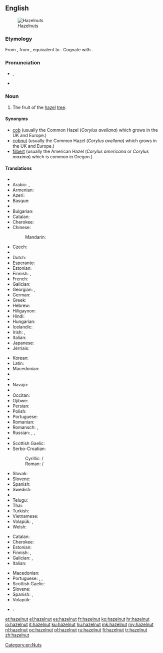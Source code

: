 ==English==
[[Image:Hazelnuts.jpg|thumb|Hazelnuts]]

===Etymology===
From {{etyl|enm}} {{term|haselnote|lang=enm}}, from {{etyl|ang}} {{term|hæselhnutu||hazelnut|lang=ang}}, equivalent to {{compound|hazel|nut|lang=-}}. Cognate with {{etyl|fy|-}} {{term|hazzenút||hazelnut|lang=fy}}.

===Pronunciation===
* {{IPA|/ˈheɪzəlnʌt/}}, {{X-SAMPA|/"heIz@lnVt/}}
* {{audio|en-us-hazelnut.ogg|Audio (US)}}

===Noun===
{{en-noun}}

# The fruit of the [[hazel]] [[tree]].

====Synonyms====
* [[cob]] (usually the Common Hazel (''Corylus avellana'') which grows in the UK and Europe.)
* [[cobnut]] (usually the Common Hazel (''Corylus avellana'') which grows in the UK and Europe.)
* [[filbert]] (usually the American Hazel (''Corylus americana'' or ''Corylus maxima'') which is common in Oregon.)

====Translations====
{{trans-top|fruit}}
* {{trreq|sq}}
* Arabic: {{t+|ar|بندق|alt=بُنْدُق|tr=búnduq|m}} {{qualifier|collective}}, {{t-|ar|بندقة|alt=بُنْدُقَة|tr=búnduqa|f}}
* Armenian: {{t-|hy|պնդուկ|tr=pnduk}}
* Azeri: {{t+|az|fındıq}}
* Basque: {{t-|eu|hur}}
* {{trreq|bn}}
* Bulgarian: {{t+|bg|лешник|m|tr=léšnik}}
* Catalan: {{t-|ca|avellana|f}}
* Cherokee: {{t-|chr|ᎠᏳᎩᏛ|tr=ayugidǝ}}
* Chinese:
*: Mandarin: {{t-|cmn|榛子|tr=zhēnzi|sc=Hani}}
* Czech: {{t+|cs|lískový ořech|m}}
* {{trreq|da}}
* Dutch: {{t+|nl|hazelnoot|f}}
* Esperanto: {{t-|eo|avelo}}
* Estonian: {{t-|et|sarapuupähkel}}
* Finnish: {{t+|fi|hasselpähkinä}}, {{t+|fi|pähkinä}}
* French: {{t+|fr|noisette|f}}
* Galician: {{t+|gl|abelá|f}}
* Georgian: {{t-|ka|კაკალი|tr=kakali|sc=Geor}}, {{t-|ka|ნიგოზი|tr=nigozi|sc=Geor}}
* German: {{t+|de|Haselnuss|f}}
* Greek: {{t+|el|φουντούκι|n|tr=fountoúki}}
* Hebrew: {{t|he|אלסר|sc=Deva}}
* Hiligaynon: {{tø|hil|abelyana|alt=abelyána}}
* Hindi: {{t|hi|हेज़लनट|f|tr=hēzalanaṭa|sc=Deva}}
* Hungarian: {{t+|hu|mogyoró}}
* Icelandic: {{t+|is|heslihneta|f}}
* Irish: {{t-|ga|cnó coill|m}}, {{t-|ga|cnó gaelach|m}}
* Italian: {{t+|it|nocciola|f}}
* Japanese: {{t-|ja|ハシバミ|tr=hashibami}}
* Jèrriais: {{tø|roa-jer|codrette|f}}
{{trans-mid}}
* Korean: {{t+|ko|개암나무|tr=gaeamnamu|sc=Hang}}
* Latin: {{t-|la|abellana}}
* Macedonian: {{t-|mk|лешник|m|tr=léšnik}}
* {{trreq|ml}}
* {{trreq|mr}}
* Navajo: {{tø|nv|neeshchʼíínímazí}}
* {{trreq|no}}
* Occitan: {{t+|oc|avelana|f}}
* Ojibwe: {{tø|oj|bagaan}}
* Persian: {{t+|fa|فندق}}
* Polish: {{t-|pl|orzech laskowy|m}}
* Portuguese: {{t+|pt|avelã|f}}
* Romanian: {{t-|ro|alună|f}}
* Romansch: {{t-|rm|nitschola|f}}, {{t-|rm|nitschoula|f}}
* Russian: {{t-|ru|лесной орех|m|tr=lesnój oréx}}, {{t+|ru|фундук|m|tr=fundúk}}, {{t+|ru|орех|m|tr=oréx}}
* {{trreq|sa}}
* Scottish Gaelic: {{t-|gd|cnò challtainn|f}}
* Serbo-Croatian:
*: Cyrillic: {{t-|sh|лешник|m|sc=Cyrl}} / {{t-|sh|љешник|m|sc=Cyrl}}
*: Roman: {{t-|sh|lešnik|m}} / {{t-|sh|lješnik|m}}
* Slovak: {{t|sk|lieskový orech|f}}
* Slovene: {{t+|sl|lešnik|m}}
* Spanish: {{t+|es|avellana|f}}
* Swedish: {{t+|sv|hasselnöt|c}}
* {{trreq|ta}}
* Telugu: {{t-|te|లేత గోధుమ రంగు టెంకాయ|tr=lEta gOdhuma raMgu TeMkaaya|sc=Telu}}
* Thai: {{t-|th|ลูกฮาเซลนัท|tr=lôok haa sennát}}
* Turkish: {{t+|tr|fındık}}
* Vietnamese: {{t-|vi|hạt phỉ}}
* Volapük: {{qualifier|Corylus avellana < syn. Corylus tubulosa}} {{t-|vo|tuinavaälanöt}}, {{qualifier|kernel}} {{t-|vo|vaälanötaker}}
* Welsh: {{t-|cy|cneuen gyll|f}}
{{trans-bottom}}

{{trans-top|shrub}}
* Catalan: {{t-|ca|avellaner|m}}
* Cherokee: {{t-|chr|ᏳᎩᏓ|tr=yugida|sc=Cher}}
* Estonian: {{t-|et|sarapuu}}
* Finnish: {{t+|fi|pähkinäpensas}}, {{t+|fi|euroopanpähkinäpensas}}
* Galician: {{t+|gl|abeleira|f}}, {{t+|gl|abraira|f}}
* Italian: {{t-|it|nocciòlo|m}}
{{trans-mid}}
* Macedonian: {{t-|mk|лешник|m|tr=léšnik}}
* Portuguese: {{t+|pt|aveleira|f}}, {{t+|pt|avelaneira|f}}, {{t+|pt|avelãzeira|f}}
* Scottish Gaelic: {{t-|gd|calltainn|f}}
* Slovene: {{t+|sl|leska|f}}
* Spanish: {{t+|es|avellano|m}}, {{t-|es|avellanera|f}}
* Volapük: {{qualifier|Corylus avellana < syn. Corylus tubulosa}} {{t-|vo|tuinavaäl}}
{{trans-bottom}}

{{checktrans-top}}
* {{ttbc|sh}}: {{t-|sh|lješnjak}}
{{trans-bottom}}

[[Category:en:Nuts]]

[[et:hazelnut]]
[[el:hazelnut]]
[[es:hazelnut]]
[[fr:hazelnut]]
[[ko:hazelnut]]
[[hr:hazelnut]]
[[io:hazelnut]]
[[it:hazelnut]]
[[ku:hazelnut]]
[[hu:hazelnut]]
[[mk:hazelnut]]
[[my:hazelnut]]
[[nl:hazelnut]]
[[oc:hazelnut]]
[[pl:hazelnut]]
[[ru:hazelnut]]
[[fi:hazelnut]]
[[tr:hazelnut]]
[[zh:hazelnut]]
